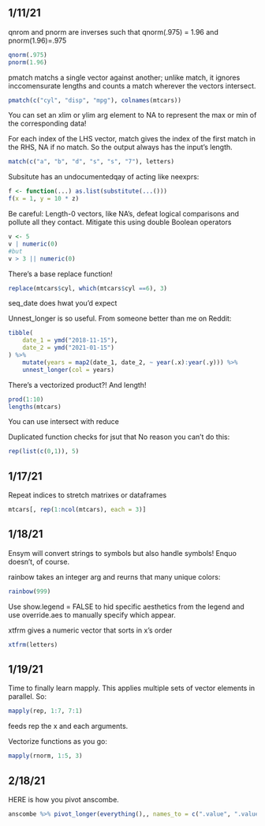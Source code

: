 

## 1/11/21

qnrom and pnorm are inverses such that qnorm(.975) = 1.96 and pnorm(1.96)=.975

```r
qnorm(.975)
pnorm(1.96)
```
pmatch matchs a single vector against another; unlike match, it ignores inccomensurate lengths and counts a match wherever the vectors intersect.

```r
pmatch(c("cyl", "disp", "mpg"), colnames(mtcars))
```

You can set an xlim or ylim arg element to NA to represent the max or min of the corresponding data!


For each index of the LHS vector, match gives the index of the first match in the RHS, NA if no match. So the output always has the input's length.
```r
match(c("a", "b", "d", "s", "s", "7"), letters)
```

Subsitute has an undocumentedqay of acting like neexprs:

```r
f <- function(...) as.list(substitute(...()))
f(x = 1, y = 10 * z)
```

Be careful: Length-0 vectors, like NA's, defeat logical comparisons and pollute all they contact. Mitigate this using double Boolean operators

```r

v <- 5
v | numeric(0)
#but
v > 3 || numeric(0)
```
There's a base replace function!
```r
replace(mtcars$cyl, which(mtcars$cyl ==6), 3)
```

seq_date does hwat you'd expect

Unnest_longer is so useful. From someone better than me on Reddit:
```r
tibble(
    date_1 = ymd("2018-11-15"),
    date_2 = ymd("2021-01-15")
) %>%
    mutate(years = map2(date_1, date_2, ~ year(.x):year(.y))) %>%
    unnest_longer(col = years)
```

There's a vectorized product?! And length!
```r
prod(1:10)
lengths(mtcars)
```
You can use intersect with reduce

Duplicated function checks for jsut that
No reason you can't do this:

```r
rep(list(c(0,1)), 5)
```


## 1/17/21

Repeat indices to stretch matrixes or dataframes
```r
mtcars[, rep(1:ncol(mtcars), each = 3)]
```

## 1/18/21

Ensym will convert strings to symbols but also handle symbols! Enquo doesn't, of course.

rainbow takes an integer arg and reurns that many unique colors:

```r
rainbow(999)
```

Use show.legend = FALSE to hid specific aesthetics from the legend and use override.aes to manually specify which appear.

xtfrm gives a numeric vector that sorts in x's order

```r
xtfrm(letters)
```

## 1/19/21

Time to finally learn mapply. This applies multiple sets of vector elements in parallel. So:

```r
mapply(rep, 1:7, 7:1)

```

feeds rep the x and each arguments.

Vectorize functions as you go:

```r
mapply(rnorm, 1:5, 3)
```


## 2/18/21

HERE is how you pivot anscombe. 
```r
anscombe %>% pivot_longer(everything(),, names_to = c(".value", ".value", "num"), names_pattern = "(?:(x)|(y))(\\d)")
```

